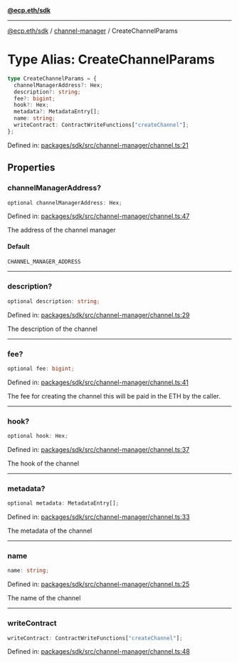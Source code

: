 [**@ecp.eth/sdk**](../../index.mdx)

***

[@ecp.eth/sdk](/sdk-reference/index.mdx) / [channel-manager](/sdk-reference/channel-manager/index.mdx) / CreateChannelParams

# Type Alias: CreateChannelParams

```ts
type CreateChannelParams = {
  channelManagerAddress?: Hex;
  description?: string;
  fee?: bigint;
  hook?: Hex;
  metadata?: MetadataEntry[];
  name: string;
  writeContract: ContractWriteFunctions["createChannel"];
};
```

Defined in: [packages/sdk/src/channel-manager/channel.ts:21](https://github.com/ecp-eth/comments-monorepo/blob/main/packages/sdk/src/channel-manager/channel.ts#L21)

## Properties

### channelManagerAddress?

```ts
optional channelManagerAddress: Hex;
```

Defined in: [packages/sdk/src/channel-manager/channel.ts:47](https://github.com/ecp-eth/comments-monorepo/blob/main/packages/sdk/src/channel-manager/channel.ts#L47)

The address of the channel manager

#### Default

```ts
CHANNEL_MANAGER_ADDRESS
```

***

### description?

```ts
optional description: string;
```

Defined in: [packages/sdk/src/channel-manager/channel.ts:29](https://github.com/ecp-eth/comments-monorepo/blob/main/packages/sdk/src/channel-manager/channel.ts#L29)

The description of the channel

***

### fee?

```ts
optional fee: bigint;
```

Defined in: [packages/sdk/src/channel-manager/channel.ts:41](https://github.com/ecp-eth/comments-monorepo/blob/main/packages/sdk/src/channel-manager/channel.ts#L41)

The fee for creating the channel this will be paid in the ETH by the caller.

***

### hook?

```ts
optional hook: Hex;
```

Defined in: [packages/sdk/src/channel-manager/channel.ts:37](https://github.com/ecp-eth/comments-monorepo/blob/main/packages/sdk/src/channel-manager/channel.ts#L37)

The hook of the channel

***

### metadata?

```ts
optional metadata: MetadataEntry[];
```

Defined in: [packages/sdk/src/channel-manager/channel.ts:33](https://github.com/ecp-eth/comments-monorepo/blob/main/packages/sdk/src/channel-manager/channel.ts#L33)

The metadata of the channel

***

### name

```ts
name: string;
```

Defined in: [packages/sdk/src/channel-manager/channel.ts:25](https://github.com/ecp-eth/comments-monorepo/blob/main/packages/sdk/src/channel-manager/channel.ts#L25)

The name of the channel

***

### writeContract

```ts
writeContract: ContractWriteFunctions["createChannel"];
```

Defined in: [packages/sdk/src/channel-manager/channel.ts:48](https://github.com/ecp-eth/comments-monorepo/blob/main/packages/sdk/src/channel-manager/channel.ts#L48)
